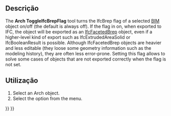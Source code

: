 <languages/>

<div class="mw-translate-fuzzy">
{{Docnav
|[[Arch_IfcExplorer/pt-br|Explorador Ifc]]
|[[Arch_3Views/pt-br|3 vistas da malha]]
|[[Arch_Workbench/pt-br|Arch]]
|IconL=IFC.svg
|IconR=Arch_3Views.svg
|IconC=Workbench_Arch.svg
}}
</div>

{{GuiCommand
|Name=Arch ToggleIfcBrepFlag
|MenuLocation=Utils → Toggle IFC B-Rep Flag
|Workbenches=[[BIM_Workbench|BIM]]
|SeeAlso=[[Arch_IfcExplorer|Arch IfcExplorer]], [[Arch_IFC|Arch IFC]]
}}

<span id="Description"></span>
==Descrição==

The '''Arch ToggleIfcBrepFlag''' tool turns the IfcBrep flag of a selected [[BIM_Workbench|BIM]] object on/off (the default is always off). If the flag in on, when exported to IFC, the object will be exported as an [https://standards.buildingsmart.org/IFC/DEV/IFC4_2/FINAL/HTML/schema/ifcgeometricmodelresource/lexical/ifcfacetedbrep.htm IfcFacetedBrep] object, even if a higher-level kind of export such as IfcExtrudedAreaSolid or IfcBooleanResult is possible. Although IfcFacetedBrep objects are heavier and less editable (they loose some geometry information such as the modeling history), they are often less error-prone. Setting this flag allows to solve some cases of objects that are not exported correctly when the flag is not set.

<span id="Usage"></span>
==Utilização== 

# Select an Arch object.
# Select the {{MenuCommand|Utils → [[Image:Arch_ToggleIfcBrepFlag.svg|16px]] Toggle IFC B-Rep Flag}} option from the menu.


<div class="mw-translate-fuzzy">
{{Docnav
|[[Arch_IfcExplorer/pt-br|Explorador Ifc]]
|[[Arch_3Views/pt-br|3 vistas da malha]]
|[[Arch_Workbench/pt-br|Arch]]
|IconL=IFC.svg
|IconR=Arch_3Views.svg
|IconC=Workbench_Arch.svg
}}
</div>

{{BIM_Tools_navi{{#translation:}}}}
{{Userdocnavi{{#translation:}}}}